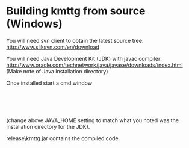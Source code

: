 = Building kmttg from source (Windows) =

You will need svn client to obtain the latest source tree:<br>
http://www.sliksvn.com/en/download

You will need Java Development Kit (JDK) with javac compiler:<br>
http://www.oracle.com/technetwork/java/javase/downloads/index.html<br>
(Make note of Java installation directory)

Once installed start a cmd window

{{{mkdir c:\kmttg}}}<br>
{{{cd c:\kmttg}}}<br>
{{{svn checkout http://kmttg.googlecode.com/svn/trunk/ .}}}<br>
{{{set JAVA_HOME="C:\Program Files (x86)\Java\jdk1.5.0_16"}}}<br>
(change above JAVA_HOME setting to match what you noted was the installation directory for the JDK).<br>
{{{ant}}}

release\kmttg.jar contains the compiled code.